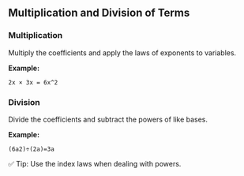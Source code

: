 

## Multiplication and Division of Terms

### Multiplication

Multiply the coefficients and apply the laws of exponents to variables.

**Example:**

`2x × 3x = 6x^2`

### Division

Divide the coefficients and subtract the powers of like bases.

**Example:**

`(6a2)÷(2a)=3a`

✅ Tip: Use the index laws when dealing with powers.